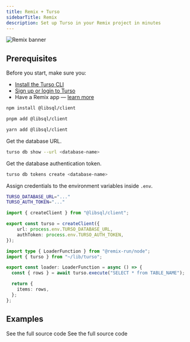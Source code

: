 ```yaml
---
title: Remix + Turso
sidebarTitle: Remix
description: Set up Turso in your Remix project in minutes
---
```


![Remix banner](/images/guides/remix-banner.png)

## Prerequisites

Before you start, make sure you:

- [Install the Turso CLI](/cli/installation)
- [Sign up or login to Turso](/cli/authentication#signup)
- Have a Remix app &mdash; [learn more](https://remix.run/docs/en/main/start/quickstart#quick-start)

<Steps>

<Step title="Install the libSQL SDK">

<CodeGroup>

```bash npm
npm install @libsql/client
```

```bash pnpm
pnpm add @libsql/client
```

```bash yarn
yarn add @libsql/client
```

</CodeGroup>

</Step>

<Step title="Configure database credentials">

Get the database URL.

```bash
turso db show --url <database-name>
```

Get the database authentication token.

```bash
turso db tokens create <database-name>
```

Assign credentials to the environment variables inside `.env`.

```bash
TURSO_DATABASE_URL="..."
TURSO_AUTH_TOKEN="..."
```

</Step>

<Step title="Configure LibSQL Client.">

```ts app/lib/turso.ts
import { createClient } from "@libsql/client";

export const turso = createClient({
    url: process.env.TURSO_DATABASE_URL,
    authToken: process.env.TURSO_AUTH_TOKEN,
});
```

</Step>

<Step title="Execute SQL">

```ts app/routes/_index.ts
import type { LoaderFunction } from "@remix-run/node";
import { turso } from "~/lib/turso";

export const loader: LoaderFunction = async () => {
  const { rows } = await turso.execute("SELECT * from TABLE_NAME");

  return {
    items: rows,
  };
};
```

</Step>

</Steps>

## Examples

<CardGroup cols={2}>
  <Card
    title="E-commerce Store"
    icon="github"
    href="https://github.com/tursodatabase/examples/tree/master/app-the-mug-store"
  >
    See the full source code
  </Card>
  <Card
    title="CRM App"
    icon="github"
    href="https://github.com/tursodatabase/examples/tree/master/app-turso-crm"
  >
    See the full source code
  </Card>
</CardGroup>
